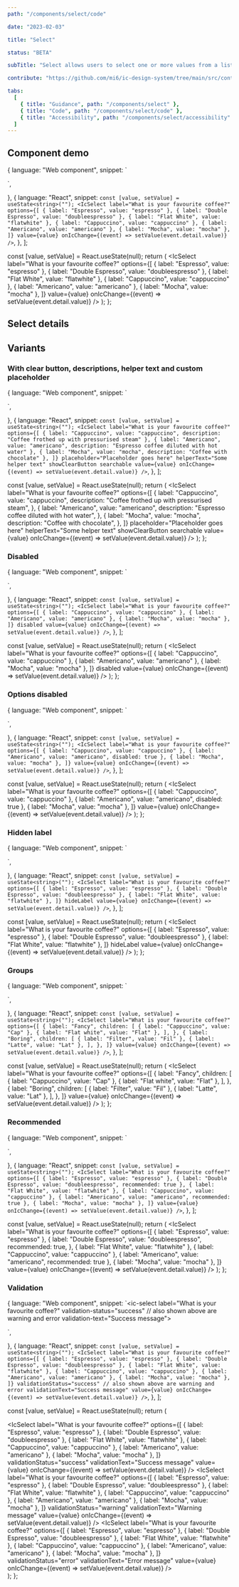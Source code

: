 ```yaml
---
path: "/components/select/code"

date: "2023-02-03"

title: "Select"

status: "BETA"

subTitle: "Select allows users to select one or more values from a list of options."

contribute: "https://github.com/mi6/ic-design-system/tree/main/src/content/structured/components/select"

tabs:
  [
    { title: "Guidance", path: "/components/select" },
    { title: "Code", path: "/components/select/code" },
    { title: "Accessibility", path: "/components/select/accessibility" },
  ]
---
```



## Component demo

  {
    language: "Web component",
    snippet: `<ic-select label="What is your favourite coffee?"></ic-select>
<script>
  const select = document.querySelector("ic-select");
  let option = "Cappuccino";
  select.options = [
    { label: "Espresso", value: "espresso" },
    { label: "Double Espresso", value: "doubleespresso" },
    { label: "Flat White", value: "flatwhite" },
    { label: "Cappuccino", value: "cappuccino" },
    { label: "Americano", value: "americano" },
    { label: "Mocha", value: "mocha" },
  ];
  select.addEventListener("icChange", function (event) {
    option = event.detail.value;
    select.value = option;
  });
</script>`,
  },
  {
    language: "React",
    snippet: `const [value, setValue] = useState<string>("");
<IcSelect label="What is your favourite coffee?"
  options={[
    { label: "Espresso", value: "espresso" },
    { label: "Double Espresso", value: "doubleespresso" },
    { label: "Flat White", value: "flatwhite" },
    { label: "Cappuccino", value: "cappuccino" },
    { label: "Americano", value: "americano" },
    { label: "Mocha", value: "mocha" },
  ]}
  value={value}
  onIcChange={(event) => setValue(event.detail.value)}
/>`,
  },
];

  const [value, setValue] = React.useState(null);
  return (
    <IcSelect
      label="What is your favourite coffee?"
      options={[
        { label: "Espresso", value: "espresso" },
        { label: "Double Espresso", value: "doubleespresso" },
        { label: "Flat White", value: "flatwhite" },
        { label: "Cappuccino", value: "cappuccino" },
        { label: "Americano", value: "americano" },
        { label: "Mocha", value: "mocha" },
      ]}
      value={value}
      onIcChange={(event) => setValue(event.detail.value)}
    />
  );
};

<ComponentPreview snippets={snippets}>
  <SelectExample />
</ComponentPreview>

## Select details

<ComponentDetails component="ic-select" />

## Variants

### With clear button, descriptions, helper text and custom placeholder

  {
    language: "Web component",
    snippet: `<ic-select label="What is your favourite coffee?" placeholder="Placeholder goes here" helper-text="Some helper text" show-clear-button="true" searchable="true"></ic-select>
<script>
  const select = document.querySelector("ic-select");
  let option = "Cappuccino";
  select.options = [
    { label: "Cappuccino", value: "cappuccino", description: "Coffee frothed up with pressurised steam" },
    { label: "Americano", value: "americano", description: "Espresso coffee diluted with hot water" },
    { label: "Mocha", value: "mocha", description: "Coffee with chocolate" },
  ];
  select.addEventListener("icChange", function (event) {
    option = event.detail.value;
    select.value = option;
  });
</script>`,
  },
  {
    language: "React",
    snippet: `const [value, setValue] = useState<string>("");
<IcSelect label="What is your favourite coffee?"
  options={[
    { label: "Cappuccino", value: "cappuccino", description: "Coffee frothed up with pressurised steam" },
    { label: "Americano", value: "americano", description: "Espresso coffee diluted with hot water" },
    { label: "Mocha", value: "mocha", description: "Coffee with chocolate" },
  ]}
  placeholder="Placeholder goes here"
  helperText="Some helper text"
  showClearButton
  searchable
  value={value}
  onIcChange={(event) => setValue(event.detail.value)}
/>`,
  },
];

  const [value, setValue] = React.useState(null);
  return (
    <IcSelect
      label="What is your favourite coffee?"
      options={[
        {
          label: "Cappuccino",
          value: "cappuccino",
          description: "Coffee frothed up with pressurised steam",
        },
        {
          label: "Americano",
          value: "americano",
          description: "Espresso coffee diluted with hot water",
        },
        {
          label: "Mocha",
          value: "mocha",
          description: "Coffee with chocolate",
        },
      ]}
      placeholder="Placeholder goes here"
      helperText="Some helper text"
      showClearButton
      searchable
      value={value}
      onIcChange={(event) => setValue(event.detail.value)}
    />
  );
};

<ComponentPreview snippets={snippetsWithExtras}>
  <SelectExampleWithExtras />
</ComponentPreview>

### Disabled

  {
    language: "Web component",
    snippet: `<ic-select label="What is your favourite coffee?" disabled="true"></ic-select>
<script>
  const select = document.querySelector("ic-select");
  let option = "Cappuccino";
  select.options = [
    { label: "Cappuccino", value: "cappuccino" },
    { label: "Americano", value: "americano" },
    { label: "Mocha", value: "mocha" },
  ];
  select.addEventListener("icChange", function (event) {
    option = event.detail.value;
    select.value = option;
  });
</script>`,
  },
  {
    language: "React",
    snippet: `const [value, setValue] = useState<string>("");
<IcSelect label="What is your favourite coffee?"
  options={[
    { label: "Cappuccino", value: "cappuccino" },
    { label: "Americano", value: "americano" },
    { label: "Mocha", value: "mocha" },
  ]}
  disabled
  value={value}
  onIcChange={(event) => setValue(event.detail.value)}
/>`,
  },
];

  const [value, setValue] = React.useState(null);
  return (
    <IcSelect
      label="What is your favourite coffee?"
      options={[
        { label: "Cappuccino", value: "cappuccino" },
        { label: "Americano", value: "americano" },
        { label: "Mocha", value: "mocha" },
      ]}
      disabled
      value={value}
      onIcChange={(event) => setValue(event.detail.value)}
    />
  );
};

<ComponentPreview snippets={snippetsDisabled}>
  <SelectExampleDisabled />
</ComponentPreview>

### Options disabled

  {
    language: "Web component",
    snippet: `<ic-select label="What is your favourite coffee?"></ic-select>
<script>
  const select = document.querySelector("ic-select");
  let option = "Cappuccino";
  select.options = [
    { label: "Cappuccino", value: "cappuccino" },
    { label: "Americano", value: "americano", disabled: true },
    { label: "Mocha", value: "mocha" },
  ];
  select.addEventListener("icChange", function (event) {
    option = event.detail.value;
    select.value = option;
  });
</script>`,
  },
  {
    language: "React",
    snippet: `const [value, setValue] = useState<string>("");
<IcSelect label="What is your favourite coffee?"
  options={[
    { label: "Cappuccino", value: "cappuccino" },
    { label: "Americano", value: "americano", disabled: true },
    { label: "Mocha", value: "mocha" },
  ]}
  value={value}
  onIcChange={(event) => setValue(event.detail.value)}
/>`,
  },
];

  const [value, setValue] = React.useState(null);
  return (
    <IcSelect
      label="What is your favourite coffee?"
      options={[
        { label: "Cappuccino", value: "cappuccino" },
        { label: "Americano", value: "americano", disabled: true },
        { label: "Mocha", value: "mocha" },
      ]}
      value={value}
      onIcChange={(event) => setValue(event.detail.value)}
    />
  );
};

<ComponentPreview snippets={snippetsOptionDisabled}>
  <SelectExampleOptionsDisabled />
</ComponentPreview>

### Hidden label

  {
    language: "Web component",
    snippet: `<ic-select label="What is your favourite coffee?" hide-label="true"></ic-select>
<script>
  const select = document.querySelector("ic-select");
  let option = "Cappuccino";
  select.options = [
    { label: "Espresso", value: "espresso" },
    { label: "Double Espresso", value: "doubleespresso" },
    { label: "Flat White", value: "flatwhite" },
  ];
  select.addEventListener("icChange", function (event) {
    option = event.detail.value;
    select.value = option;
  });
</script>`,
  },
  {
    language: "React",
    snippet: `const [value, setValue] = useState<string>("");
<IcSelect label="What is your favourite coffee?"
  options={[
    { label: "Espresso", value: "espresso" },
    { label: "Double Espresso", value: "doubleespresso" },
    { label: "Flat White", value: "flatwhite" },
  ]}
  hideLabel
  value={value}
  onIcChange={(event) => setValue(event.detail.value)}
/>`,
  },
];

  const [value, setValue] = React.useState(null);
  return (
    <IcSelect
      label="What is your favourite coffee?"
      options={[
        { label: "Espresso", value: "espresso" },
        { label: "Double Espresso", value: "doubleespresso" },
        { label: "Flat White", value: "flatwhite" },
      ]}
      hideLabel
      value={value}
      onIcChange={(event) => setValue(event.detail.value)}
    />
  );
};

<ComponentPreview snippets={snippetsHideLabel}>
  <SelectExampleHideLabel />
</ComponentPreview>

### Groups

  {
    language: "Web component",
    snippet: `<ic-select label="What is your favourite coffee?"></ic-select>
<script>
  const select = document.querySelector("ic-select");
  let option = "Cappuccino";
  select.options = [
            {
              label: "Fancy",
              children: [
                { label: "Cappuccino", value: "Cap" },
                { label: "Flat white", value: "Flat" },
              ],
            },
            {
              label: "Boring",
              children: [
                { label: "Filter", value: "Fil" },
                { label: "Latte", value: "Lat" },
              ],
            },
          ];
  select.addEventListener("icChange", function (event) {
    option = event.detail.value;
    select.value = option;
  });
</script>`,
  },
  {
    language: "React",
    snippet: `const [value, setValue] = useState<string>("");
<IcSelect label="What is your favourite coffee?"
  options={[
    {
      label: "Fancy",
      children: [
        { label: "Cappuccino", value: "Cap" },
        { label: "Flat white", value: "Flat" },
      ],
    },
    {
      label: "Boring",
      children: [
        { label: "Filter", value: "Fil" },
        { label: "Latte", value: "Lat" },
      ],
    },
  ]}
  value={value}
  onIcChange={(event) => setValue(event.detail.value)}
/>`,
  },
];

  const [value, setValue] = React.useState(null);
  return (
    <IcSelect
      label="What is your favourite coffee?"
      options={[
        {
          label: "Fancy",
          children: [
            { label: "Cappuccino", value: "Cap" },
            { label: "Flat white", value: "Flat" },
          ],
        },
        {
          label: "Boring",
          children: [
            { label: "Filter", value: "Fil" },
            { label: "Latte", value: "Lat" },
          ],
        },
      ]}
      value={value}
      onIcChange={(event) => setValue(event.detail.value)}
    />
  );
};

<ComponentPreview snippets={snippetsGroups}>
  <SelectExampleGroups />
</ComponentPreview>

### Recommended

  {
    language: "Web component",
    snippet: `<ic-select label="What is your favourite coffee?"></ic-select>
<script>
  const select = document.querySelector("ic-select");
  let option = "Cappuccino";
  select.options = [
    { label: "Espresso", value: "espresso" },
    { label: "Double Espresso", value: "doubleespresso", recommended: true },
    { label: "Flat White", value: "flatwhite" },
    { label: "Cappuccino", value: "cappuccino" },
    { label: "Americano", value: "americano", recommended: true },
    { label: "Mocha", value: "mocha" },
  ];
  select.addEventListener("icChange", function (event) {
    option = event.detail.value;
    select.value = option;
  });
</script>`,
  },
  {
    language: "React",
    snippet: `const [value, setValue] = useState<string>("");
<IcSelect label="What is your favourite coffee?"
  options={[
    { label: "Espresso", value: "espresso" },
    { label: "Double Espresso", value: "doubleespresso", recommended: true },
    { label: "Flat White", value: "flatwhite" },
    { label: "Cappuccino", value: "cappuccino" },
    { label: "Americano", value: "americano", recommended: true },
    { label: "Mocha", value: "mocha" },
  ]}
  value={value}
  onIcChange={(event) => setValue(event.detail.value)}
/>`,
  },
];

  const [value, setValue] = React.useState(null);
  return (
    <IcSelect
      label="What is your favourite coffee?"
      options={[
        { label: "Espresso", value: "espresso" },
        {
          label: "Double Espresso",
          value: "doubleespresso",
          recommended: true,
        },
        { label: "Flat White", value: "flatwhite" },
        { label: "Cappuccino", value: "cappuccino" },
        { label: "Americano", value: "americano", recommended: true },
        { label: "Mocha", value: "mocha" },
      ]}
      value={value}
      onIcChange={(event) => setValue(event.detail.value)}
    />
  );
};

<ComponentPreview snippets={snippetsRecommended}>
  <SelectExampleRecommended />
</ComponentPreview>

### Validation

  {
    language: "Web component",
    snippet: `<ic-select label="What is your favourite coffee?" 
    validation-status="success" // also shown above are warning and error
    validation-text="Success message"></ic-select>
<script>
  const select = document.querySelector("ic-select");
  let option = "Cappuccino";
  select.options = [
    { label: "Espresso", value: "espresso" },
    { label: "Double Espresso", value: "doubleespresso" },
    { label: "Flat White", value: "flatwhite" },
    { label: "Cappuccino", value: "cappuccino" },
    { label: "Americano", value: "americano" },
    { label: "Mocha", value: "mocha" },
  ];
  select.addEventListener("icChange", function (event) {
    option = event.detail.value;
    select.value = option;
  });
</script>`,
  },
  {
    language: "React",
    snippet: `const [value, setValue] = useState<string>("");
<IcSelect label="What is your favourite coffee?"
  options={[
    { label: "Espresso", value: "espresso" },
    { label: "Double Espresso", value: "doubleespresso" },
    { label: "Flat White", value: "flatwhite" },
    { label: "Cappuccino", value: "cappuccino" },
    { label: "Americano", value: "americano" },
    { label: "Mocha", value: "mocha" },
  ]}
  validationStatus="success" // also shown above are warning and error
  validationText="Success message"
  value={value}
  onIcChange={(event) => setValue(event.detail.value)}
/>`,
  },
];

  const [value, setValue] = React.useState(null);
  return (
    <div>
      <IcSelect
        label="What is your favourite coffee?"
        options={[
          { label: "Espresso", value: "espresso" },
          { label: "Double Espresso", value: "doubleespresso" },
          { label: "Flat White", value: "flatwhite" },
          { label: "Cappuccino", value: "cappuccino" },
          { label: "Americano", value: "americano" },
          { label: "Mocha", value: "mocha" },
        ]}
        validationStatus="success"
        validationText="Success message"
        value={value}
        onIcChange={(event) => setValue(event.detail.value)}
      />
      <IcSelect
        label="What is your favourite coffee?"
        options={[
          { label: "Espresso", value: "espresso" },
          { label: "Double Espresso", value: "doubleespresso" },
          { label: "Flat White", value: "flatwhite" },
          { label: "Cappuccino", value: "cappuccino" },
          { label: "Americano", value: "americano" },
          { label: "Mocha", value: "mocha" },
        ]}
        validationStatus="warning"
        validationText="Warning message"
        value={value}
        onIcChange={(event) => setValue(event.detail.value)}
      />
      <IcSelect
        label="What is your favourite coffee?"
        options={[
          { label: "Espresso", value: "espresso" },
          { label: "Double Espresso", value: "doubleespresso" },
          { label: "Flat White", value: "flatwhite" },
          { label: "Cappuccino", value: "cappuccino" },
          { label: "Americano", value: "americano" },
          { label: "Mocha", value: "mocha" },
        ]}
        validationStatus="error"
        validationText="Error message"
        value={value}
        onIcChange={(event) => setValue(event.detail.value)}
      />
    </div>
  );
};

<ComponentPreview snippets={snippetsValidation}>
  <SelectExampleValidation />
</ComponentPreview>
